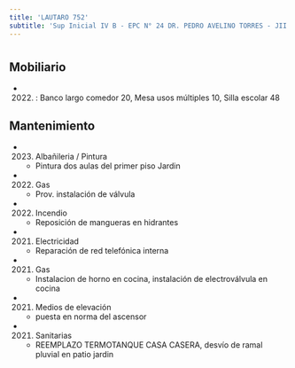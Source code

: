 ```yaml
---
title: 'LAUTARO 752'
subtitle: 'Sup Inicial IV B - EPC N° 24 DR. PEDRO AVELINO TORRES - JII N° 03/11° - ESC. DE MUSICA N° 07'
---
```


#


## Mobiliario

*  (2022) : Banco largo comedor 20, Mesa usos múltiples 10, Silla escolar 48 





## Mantenimiento

*  (2023) Albañileria / Pintura 
    + Pintura dos aulas del primer piso Jardin

*  (2022) Gas 
    + Prov.  instalación de válvula

*  (2022) Incendio 
    + Reposición de mangueras en hidrantes

*  (2021) Electricidad 
    + Reparación de red telefónica interna

*  (2021) Gas 
    + Instalacion de horno en cocina, instalación de electroválvula en cocina

*  (2021) Medios de elevación 
    + puesta en norma del ascensor

*  (2021) Sanitarias 
    + REEMPLAZO TERMOTANQUE CASA CASERA, desvío de ramal pluvial en patio jardin



